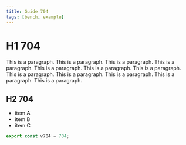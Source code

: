 ```yaml
---
title: Guide 704
tags: [bench, example]
---
```


# H1 704

This is a paragraph. This is a paragraph. This is a paragraph. This is a paragraph. This is a paragraph. This is a paragraph. This is a paragraph. This is a paragraph. This is a paragraph. This is a paragraph. This is a paragraph. This is a paragraph. 

## H2 704

- item A
- item B
- item C

```ts
export const v704 = 704;
```